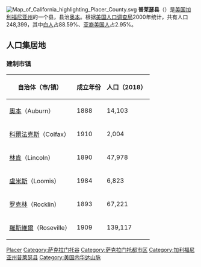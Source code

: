 [[File:Map_of_California_highlighting_Placer_County.svg|right]]
{{noteTA|G1=CACities}}
'''普莱瑟县'''（{{lang-en|Placer County}}）是[[美国|美国]][[加利福尼亚州|加利福尼亚州]]的一个县，县治[[奥本_(加利福尼亚州)|奥本]]。根据[[美国人口调查局|美国人口调查局]]2000年统计，共有人口248,399，其中[[白人|白人]]占88.59%、[[亚裔美国人|亚裔美国人]]占2.95%。

==人口集居地==
===建制市镇===
{| class="wikitable sortable" style="margin:auto;"
! 自治体（市/镇）
! 成立年份
! 人口（2018）
|-
| [[奧本_(加利福尼亞州)|奧本]]（Auburn）
| 1888
| 14,103
|-
| [[科爾法克斯_(加利福尼亞州)|科爾法克斯]]（Colfax）
| 1910
| 2,004
|-
| [[林肯_(加利福尼亞州)|林肯]]（Lincoln）
| 1890
| 47,978
|-
| [[盧米斯_(加利福尼亞州)|盧米斯]]（Loomis）
| 1984
| 6,823
|-
| [[罗克林_(加利福尼亚州)|罗克林]]（Rocklin）
| 1893
| 67,221
|-
| [[羅斯維爾_(加利福尼亞州)|羅斯維爾]]（Roseville）
| 1909
| 139,117
|}

{{普萊瑟縣 (加利福尼亞州)}}
{{California}}
{{California-stub}}

[[Category:加利福尼亞州行政區劃|Placer]]
[[Category:萨克拉门托谷|Category:萨克拉门托谷]]
[[Category:萨克拉门托都市区|Category:萨克拉门托都市区]]
[[Category:加利福尼亚州普莱瑟县|Category:加利福尼亚州普莱瑟县]]
[[Category:美国内华达山脉|Category:美国内华达山脉]]